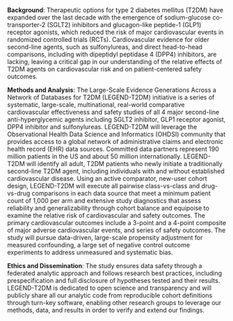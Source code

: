 **Background**: Therapeutic options for type 2 diabetes mellitus (T2DM) have expanded over the last decade with the emergence of sodium-glucose co-transporter-2 (SGLT2) inhibitors and glucagon-like peptide-1 (GLP1) receptor agonists, which reduced the risk of major cardiovascular events in randomized controlled trials (RCTs). Cardiovascular evidence for older second-line agents, such as sulfonylureas, and direct head-to-head comparisons, including with dipeptidyl peptidase 4 (DPP4) inhibitors, are lacking, leaving a critical gap in our understanding of the relative effects of T2DM agents on cardiovascular risk and on patient-centered safety outcomes.  

**Methods and Analysis**: The Large-Scale Evidence Generations Across a Network of Databases for T2DM (LEGEND-T2DM) initiative is a series of systematic, large-scale, multinational, real-world comparative cardiovascular effectiveness and safety studies of all 4 major second-line anti-hyperglycemic agents including SGLT2 inhibitor, GLP1 receptor agonist, DPP4 inhibitor and sulfonylureas. LEGEND-T2DM will leverage the Observational Health Data Science and Informatics (OHDSI) community that provides access to a global network of administrative claims and electronic health record (EHR) data sources. Committed data partners represent 190 million patients in the US and about 50 million internationally. LEGEND-T2DM will identify all adult, T2DM patients who newly initiate a traditionally second-line T2DM agent, including individuals with and without established cardiovascular disease. Using an active comparator, new-user cohort design, LEGEND-T2DM will execute all pairwise class-vs-class and drug-vs-drug comparisons in each data source that meet a minimum patient count of 1,000 per arm and extensive study diagnostics that assess reliability and generalizability through cohort balance and equipoise to examine the relative risk of cardiovascular and safety outcomes. The primary cardiovascular outcomes include a 3-point and a 4-point composite of major adverse cardiovascular events, and series of safety outcomes. The study will pursue data-driven, large-scale propensity adjustment for measured confounding, a large set of negative control outcome experiments to address unmeasured and systematic bias.  

**Ethics and Dissemination**: The study ensures data safety through a federated analytic approach and follows research best practices, including prespecification and full disclosure of hypotheses tested and their results. LEGEND-T2DM is dedicated to open science and transparency and will publicly share all our analytic code from reproducible cohort definitions through turn-key software, enabling other research groups to leverage our methods, data, and results in order to verify and extend our findings.

